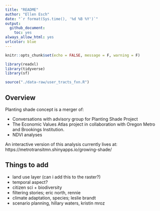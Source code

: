 ```yaml
---
title: "README"
author: "Ellen Esch"
date: "`r format(Sys.time(), '%d %B %Y')`"
output:
  github_document:
    toc: yes
always_allow_html: yes
urlcolor: blue
---
```


```r
knitr::opts_chunk$set(echo = FALSE, message = F, warning = F)

library(readxl)
library(tidyverse)
library(sf)

source("./data-raw/user_tracts_fxn.R")
```

## Overview

Planting shade concept is a merger of:

- Conversations with advisory group for Planting Shade Project
- The Economic Values Atlas project in collaboration with Oregon Metro and Brookings Institution. 
- NDVI analyses

An interactive version of this analysis currently lives at:  https://metrotransitmn.shinyapps.io/growing-shade/

## Things to add

- land use layer (can i add this to the raster?)
- temporal aspect?
- citizen sci + biodiversity
- filtering stories; eric north, rennie
- climate adaptation, species; leslie brandt
- scenario planning, hillary waters, kristin mroz


